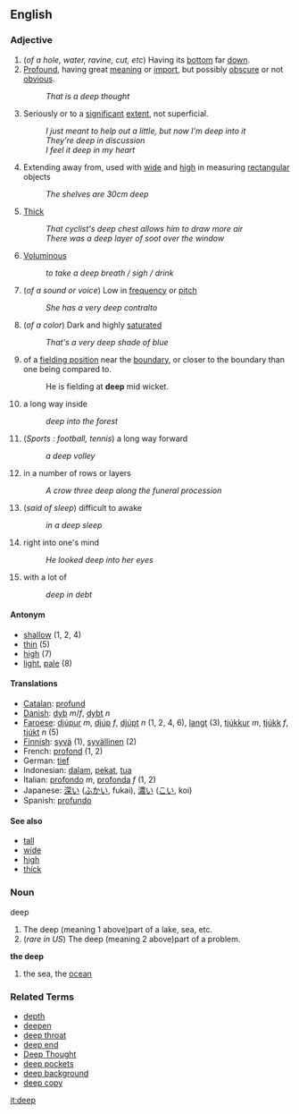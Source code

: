 ==English==
===Adjective===
#(''of a hole, water, ravine, cut, etc'') Having its [[bottom]] far [[down]].
#[[Profound]], having great [[meaning]] or [[import]], but possibly [[obscure]] or not [[obvious]].
#: ''That is a deep thought''
# Seriously or to a [[significant]] [[extent]], not superficial.
#: ''I just meant to help out a little, but now I'm deep into it''
#: ''They're deep in discussion''
#: ''I feel it deep in my heart''
# Extending away from, used with [[wide]] and [[high]] in measuring [[rectangular]] objects
#: ''The shelves are 30cm deep''
# [[Thick]]
#: ''That cyclist's deep chest allows him to draw more air''
#: ''There was a deep layer of soot over the window''
# [[Voluminous]]
#: ''to take a deep breath / sigh / drink''
# (''of a sound or voice'') Low in [[frequency]] or [[pitch]]
#: ''She has a very deep contralto''
# (''of a color'') Dark and highly [[saturated]]
#: ''That's a very deep shade of blue''
# {{cricket}} of a [[fielding position]] near the [[boundary]], or closer to the boundary than one being compared to.
#: He is fielding at '''deep''' mid wicket.
# a long way inside
#: ''deep into the forest''
# (''Sports : football, tennis'') a long way forward
#: ''a deep volley''
# in a number of rows or layers
#: ''A crow three deep along the funeral procession''
# (''said of sleep'') difficult to awake
#: ''in a deep sleep''
# right into one's mind
#: ''He looked deep into her eyes''
# with a lot of
#: ''deep in debt''


====Antonym====
*[[shallow]] (1, 2, 4)
*[[thin]] (5)
*[[high]] (7)
*[[light]], [[pale]] (8)


====Translations====
*[[Catalan]]: [[profund]]
*[[Danish]]: [[dyb]] ''m''/''f'', [[dybt]] ''n''
*[[Faroese]]: [[djúpur]] ''m'', [[djúp]] ''f'', [[djúpt]] ''n'' (1, 2, 4, 6), [[langt]] (3), [[tjúkkur]] ''m'', [[tjúkk]] ''f'', [[tjúkt]] ''n'' (5) 
*[[Finnish]]: [[syvä]] (1), [[syvällinen]] (2)
*French: [[profond]] (1, 2)
*German: [[tief]]
*Indonesian: [[dalam]], [[pekat]], [[tua]]
*Italian: [[profondo]] ''m'', [[profonda]] ''f'' (1, 2)
*Japanese: [[深い]] ([[ふかい]], fukai), [[濃い]] ([[こい]], koi)
*Spanish: [[profundo]]

====See also====
*[[tall]]
*[[wide]]
*[[high]]
*[[thick]]

===Noun===
deep

#The deep (meaning 1 above)part of a lake, sea, etc.
# (''rare in US'') The deep (meaning 2 above)part of a problem.

'''the deep'''
#the sea, the [[ocean]]

=== Related Terms ===

* [[depth]]
* [[deepen]]
* [[deep throat]]
* [[deep end]]
* [[Deep Thought]]
* [[deep pockets]]
* [[deep background]]
* [[deep copy]]

[[it:deep]]